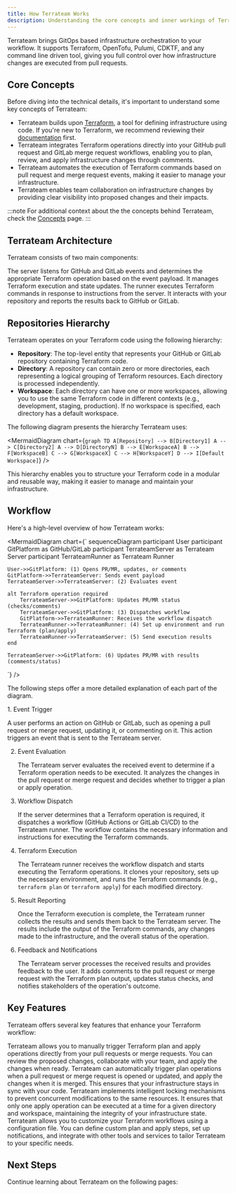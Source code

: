 ```yaml
---
title: How Terrateam Works
description: Understanding the core concepts and inner workings of Terrateam
---
```



Terrateam brings GitOps based infrastructure orchestration to your workflow. It supports Terraform, OpenTofu, Pulumi, CDKTF, and any command line driven tool, giving you full control over how infrastructure changes are executed from pull requests.

## Core Concepts

Before diving into the technical details, it's important to understand some key concepts of Terrateam:

- Terrateam builds upon [Terraform](https://www.terraform.io/), a tool for defining infrastructure using code. If you're new to Terraform, we recommend reviewing their [documentation](https://www.terraform.io/docs) first.
- Terrateam integrates Terraform operations directly into your GitHub pull request and GitLab merge request workflows, enabling you to plan, review, and apply infrastructure changes through comments.
- Terrateam automates the execution of Terraform commands based on pull request and merge request events, making it easier to manage your infrastructure.
- Terrateam enables team collaboration on infrastructure changes by providing clear visibility into proposed changes and their impacts.

:::note
For additional context about the the concepts behind Terrateam, check the [Concepts](/getting-started/concepts/) page.
:::

## Terrateam Architecture

Terrateam consists of two main components:

<CardGrid>
  <Card title="Terrateam Server" icon="server">
    The server listens for GitHub and GitLab events and determines the appropriate Terraform operation based on the event payload. It manages Terraform execution and state updates.
  </Card>

  <Card title="Terrateam Runner" icon="running">
    The runner executes Terraform commands in response to instructions from the server. It interacts with your repository and reports the results back to GitHub or GitLab.
  </Card>
</CardGrid>

## Repositories Hierarchy

Terrateam operates on your Terraform code using the following hierarchy:

- **Repository**: The top-level entity that represents your GitHub or GitLab repository containing Terraform code.
- **Directory**: A repository can contain zero or more directories, each representing a logical grouping of Terraform resources. Each directory is processed independently.
- **Workspace**: Each directory can have one or more workspaces, allowing you to use the same Terraform code in different contexts (e.g., development, staging, production). If no workspace is specified, each directory has a default workspace.

The following diagram presents the hierarchy Terrateam uses:

<MermaidDiagram chart={`
graph TD
    A[Repository] --> B[Directory1]
    A --> C[Directory2]
    A --> D[DirectoryN]
    B --> E[WorkspaceA]
    B --> F[WorkspaceB]
    C --> G[WorkspaceX]
    C --> H[WorkspaceY]
    D --> I[Default Workspace]
`} />


This hierarchy enables you to structure your Terraform code in a modular and reusable way, making it easier to manage and maintain your infrastructure.

## Workflow

Here's a high-level overview of how Terrateam works:

<MermaidDiagram chart={`
sequenceDiagram
    participant User
    participant GitPlatform as GitHub/GitLab
    participant TerrateamServer as Terrateam Server
    participant TerrateamRunner as Terrateam Runner

    User->>GitPlatform: (1) Opens PR/MR, updates, or comments
    GitPlatform->>TerrateamServer: Sends event payload
    TerrateamServer->>TerrateamServer: (2) Evaluates event

    alt Terraform operation required
        TerrateamServer->>GitPlatform: Updates PR/MR status (checks/comments)
        TerrateamServer->>GitPlatform: (3) Dispatches workflow
        GitPlatform->>TerrateamRunner: Receives the workflow dispatch
        TerrateamRunner->>TerrateamRunner: (4) Set up environment and run Terraform (plan/apply)
        TerrateamRunner->>TerrateamServer: (5) Send execution results
    end

    TerrateamServer->>GitPlatform: (6) Updates PR/MR with results (comments/status)
`} />


The following steps offer a more detailed explanation of each part of the diagram.

<Steps>
1. Event Trigger

   A user performs an action on GitHub or GitLab, such as opening a pull request or merge request, updating it, or commenting on it. This action triggers an event that is sent to the Terrateam server.

2. Event Evaluation

   The Terrateam server evaluates the received event to determine if a Terraform operation needs to be executed. It analyzes the changes in the pull request or merge request and decides whether to trigger a plan or apply operation.

3. Workflow Dispatch

   If the server determines that a Terraform operation is required, it dispatches a workflow (GitHub Actions or GitLab CI/CD) to the Terrateam runner. The workflow contains the necessary information and instructions for executing the Terraform commands.

4. Terraform Execution

   The Terrateam runner receives the workflow dispatch and starts executing the Terraform operations. It clones your repository, sets up the necessary environment, and runs the Terraform commands (e.g., `terraform plan` or `terraform apply`) for each modified directory.

5. Result Reporting

   Once the Terraform execution is complete, the Terrateam runner collects the results and sends them back to the Terrateam server. The results include the output of the Terraform commands, any changes made to the infrastructure, and the overall status of the operation.

6. Feedback and Notifications

   The Terrateam server processes the received results and provides feedback to the user. It adds comments to the pull request or merge request with the Terraform plan output, updates status checks, and notifies stakeholders of the operation's outcome.

</Steps>

## Key Features

Terrateam offers several key features that enhance your Terraform workflow:

<CardGrid>
  <Card title="Plan and Apply Operations" icon="list-check">
    Terrateam allows you to manually trigger Terraform plan and apply operations directly from your pull requests or merge requests. You can review the proposed changes, collaborate with your team, and apply the changes when ready.
  </Card>
  <Card title="Automatic Plan and Apply" icon="clock">
    Terrateam can automatically trigger plan operations when a pull request or merge request is opened or updated, and apply the changes when it is merged. This ensures that your infrastructure stays in sync with your code.
  </Card>
  <Card title="Locking and Concurrency" icon="lock">
    Terrateam implements intelligent locking mechanisms to prevent concurrent modifications to the same resources. It ensures that only one apply operation can be executed at a time for a given directory and workspace, maintaining the integrity of your infrastructure state.
  </Card>
  <Card title="Customizable Workflows" icon="sliders">
    Terrateam allows you to customize your Terraform workflows using a configuration file. You can define custom plan and apply steps, set up notifications, and integrate with other tools and services to tailor Terrateam to your specific needs.
  </Card>
</CardGrid>


## Next Steps
Continue learning about Terrateam on the following pages:

<CardGrid>
  <LinkCard title="Getting started pages" href="/getting-started" />
  <LinkCard title="Terrateam key concepts" href="/getting-started/concepts" />
  <LinkCard title="Configuring your project" href="/getting-started/configuration" />
  <LinkCard title="Quickstart Guide" href="/getting-started/quickstart-guide" />
</CardGrid>
